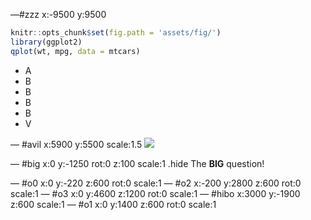 ---#zzz x:-9500 y:9500

```r
knitr::opts_chunk$set(fig.path = 'assets/fig/')
library(ggplot2)
qplot(wt, mpg, data = mtcars)
```

<ul>
<li data-jmpress="fade">
A</li>
<li data-jmpress="drive-right after 500ms">
B</li>
<li data-jmpress="drive-up after 500ms">
B</li>
<li data-jmpress="warp-right after 500ms">
B</li>
<li data-jmpress="fade after 500ms">
B</li>
<li data-jmpress="drive-right after 500ms">
V</li>
</ul>

--- #avil x:5900 y:5500 scale:1.5
![](Slide17.png)


--- #big x:0 y:-1250 rot:0 z:100 scale:1 .hide
The <b>BIG</b> <span class="thoughts">question!</span>

--- #o0 x:0 y:-220 z:600 rot:0 scale:1
--- #o2 x:-200 y:2800 z:600 rot:0 scale:1
--- #o3 x:0 y:4600 z:1200 rot:0 scale:1
--- #hibo x:3000 y:-1900 z:600 scale:1
--- #o1 x:0 y:1400 z:600 rot:0 scale:1